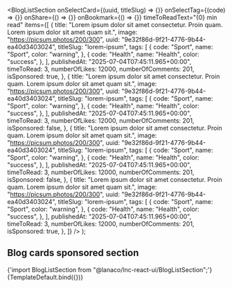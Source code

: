 


<Meta title="Landing sections/Blog List Section" component={BlogListSection} />

  <BlogListSection
    onSelectCard={(uuid, titleSlug) => {}}
    onSelectTag={(code) => {}}
    onShare={() => {}}
    onBookmark={() => {}}
    timeToReadText="{0} min read"
    items={[
      {
        title:
          "Lorem ipsum dolor sit amet consectetur. Proin quam. Lorem ipsum dolor sit amet quam sit.",
        image: "https://picsum.photos/200/300",
        uuid: "9e32f86d-9f21-4776-9b44-ea40d3403024",
        titleSlug: "lorem-ipsum",
        tags: [
          {
            code: "Sport",
            name: "Sport",
            color: "warning",
          },
          {
            code: "Health",
            name: "Health",
            color: "success",
          },
        ],
        publishedAt: "2025-07-04T07:45:11.965+00:00",
        timeToRead: 3,
        numberOfLikes: 12000,
        numberOfComments: 201,
        isSponsored: true,
      },
      {
        title:
          "Lorem ipsum dolor sit amet consectetur. Proin quam. Lorem ipsum dolor sit amet quam sit.",
        image: "https://picsum.photos/200/300",
        uuid: "9e32f86d-9f21-4776-9b44-ea40d3403024",
        titleSlug: "lorem-ipsum",
        tags: [
          {
            code: "Sport",
            name: "Sport",
            color: "warning",
          },
          {
            code: "Health",
            name: "Health",
            color: "success",
          },
        ],
        publishedAt: "2025-07-04T07:45:11.965+00:00",
        timeToRead: 3,
        numberOfLikes: 12000,
        numberOfComments: 201,
        isSponsored: false,
      },
      {
        title:
          "Lorem ipsum dolor sit amet consectetur. Proin quam. Lorem ipsum dolor sit amet quam sit.",
        image: "https://picsum.photos/200/300",
        uuid: "9e32f86d-9f21-4776-9b44-ea40d3403024",
        titleSlug: "lorem-ipsum",
        tags: [
          {
            code: "Sport",
            name: "Sport",
            color: "warning",
          },
          {
            code: "Health",
            name: "Health",
            color: "success",
          },
        ],
        publishedAt: "2025-07-04T07:45:11.965+00:00",
        timeToRead: 3,
        numberOfLikes: 12000,
        numberOfComments: 201,
        isSponsored: false,
      },
      {
        title:
          "Lorem ipsum dolor sit amet consectetur. Proin quam. Lorem ipsum dolor sit amet quam sit.",
        image: "https://picsum.photos/200/300",
        uuid: "9e32f86d-9f21-4776-9b44-ea40d3403024",
        titleSlug: "lorem-ipsum",
        tags: [
          {
            code: "Sport",
            name: "Sport",
            color: "warning",
          },
          {
            code: "Health",
            name: "Health",
            color: "success",
          },
        ],
        publishedAt: "2025-07-04T07:45:11.965+00:00",
        timeToRead: 3,
        numberOfLikes: 12000,
        numberOfComments: 201,
        isSponsored: true,
      },
    ]}
  />
);

## Blog cards sponsored section

<SyntaxHighlighter language="jsx" style={nord}>
  {'import BlogListSection from "@lanaco/lnc-react-ui/BlogListSection";'}
</SyntaxHighlighter>

<Canvas>
  <Story name="Default" args={{}}>
    {TemplateDefault.bind({})}
  </Story>
</Canvas>
